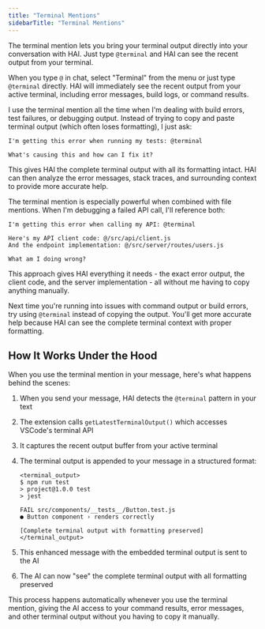 ```yaml
---
title: "Terminal Mentions"
sidebarTitle: "Terminal Mentions"
---
```


The terminal mention lets you bring your terminal output directly into your conversation with HAI. Just type `@terminal` and HAI can see the recent output from your terminal.

When you type `@` in chat, select "Terminal" from the menu or just type `@terminal` directly. HAI will immediately see the recent output from your active terminal, including error messages, build logs, or command results.

I use the terminal mention all the time when I'm dealing with build errors, test failures, or debugging output. Instead of trying to copy and paste terminal output (which often loses formatting), I just ask:

```
I'm getting this error when running my tests: @terminal

What's causing this and how can I fix it?
```

This gives HAI the complete terminal output with all its formatting intact. HAI can then analyze the error messages, stack traces, and surrounding context to provide more accurate help.

The terminal mention is especially powerful when combined with file mentions. When I'm debugging a failed API call, I'll reference both:

```
I'm getting this error when calling my API: @terminal

Here's my API client code: @/src/api/client.js
And the endpoint implementation: @/src/server/routes/users.js

What am I doing wrong?
```

This approach gives HAI everything it needs - the exact error output, the client code, and the server implementation - all without me having to copy anything manually.

Next time you're running into issues with command output or build errors, try using `@terminal` instead of copying the output. You'll get more accurate help because HAI can see the complete terminal context with proper formatting.

## How It Works Under the Hood

When you use the terminal mention in your message, here's what happens behind the scenes:

1. When you send your message, HAI detects the `@terminal` pattern in your text
2. The extension calls `getLatestTerminalOutput()` which accesses VSCode's terminal API
3. It captures the recent output buffer from your active terminal
4. The terminal output is appended to your message in a structured format:

    ```
    <terminal_output>
    $ npm run test
    > project@1.0.0 test
    > jest

    FAIL src/components/__tests__/Button.test.js
    ● Button component › renders correctly

    [Complete terminal output with formatting preserved]
    </terminal_output>
    ```

5. This enhanced message with the embedded terminal output is sent to the AI
6. The AI can now "see" the complete terminal output with all formatting preserved

This process happens automatically whenever you use the terminal mention, giving the AI access to your command results, error messages, and other terminal output without you having to copy it manually.
